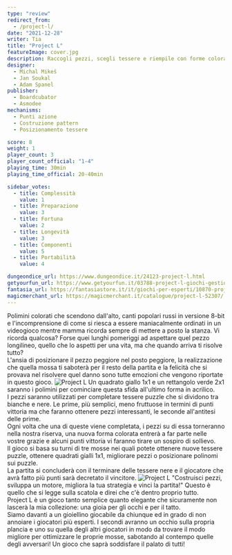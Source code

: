 ```yaml
---
type: "review"
redirect_from:
  - /project-l/
date: "2021-12-28"
writer: Tia
title: "Project L"
featureImage: cover.jpg
description: Raccogli pezzi, scegli tessere e riempile con forme colorate.
designer:
  - Michal Mikeš
  - Jan Soukal
  - Adam Spanel
publisher:
  - Boardcubator
  - Asmodee
mechanisms:
  - Punti azione
  - Costruzione pattern
  - Posizionamento tessere

score: 8
weight: 1
player_count: 3
player_count_official: "1-4"
playing_time: 30min
playing_time_official: 20-40min

sidebar_votes:
  - title: Complessità
    value: 1
  - title: Preparazione
    value: 3
  - title: Fortuna
    value: 2
  - title: Longevità
    value: 3
  - title: Componenti
    value: 5
  - title: Portabilità
    value: 4

dungeondice_url: https://www.dungeondice.it/24123-project-l.html
getyourfun_url: https://www.getyourfun.it/03788-project-l-giochi-gestionali.html
fantasia_url: https://fantasiastore.it/it/giochi-per-esperti/10870-project-l.html
magicmerchant_url: https://magicmerchant.it/catalogue/project-l-52307/
---
```


<Setting>
  Polimini colorati che scendono dall'alto, canti popolari russi in versione
  8-bit e l'incomprensione di come si riesca a essere maniacalmente ordinati in
  un videogioco mentre mamma ricorda sempre di mettere a posto la stanza. Vi
  ricorda qualcosa? Forse quei lunghi pomeriggi ad aspettare quel pezzo
  longilineo, quello che lo aspetti per una vita, ma che quando arriva ti
  risolve tutto?
  <br />
  L'ansia di posizionare il pezzo peggiore nel posto peggiore, la realizzazione
  che quella mossa ti saboterà per il resto della partita e la felicità che si
  provava nel risolvere quel danno sono tutte emozioni che vengono riportate in
  questo gioco.
</Setting>

<img src="./game1.jpg" alt="Project L" />

<Rules>
  Un quadrato giallo 1x1 e un rettangolo verde 2x1 saranno i polimini per
  cominciare questa sfida all'ultimo forma in acrilico. <br />
  I pezzi saranno utilizzati per completare tessere puzzle che si dividono tra bianche
  e nere. Le prime, più semplici, meno fruttuose in termini di punti vittoria ma
  che faranno ottenere pezzi interessanti, le seconde all'antitesi delle prime.
  <br />
  Ogni volta che una di queste viene completata, i pezzi su di essa torneranno nella
  nostra riserva, una nuova forma colorata entrerà a far parte nelle vostre grazie
  e alcuni punti vittoria vi faranno tirare un sospiro di sollievo. <br />
  Il gioco si basa su turni di tre mosse nei quali potete ottenere nuove tessere
  puzzle, ottenere quadrati gialli 1x1, migliorare pezzi o posizionare polinomi
  sui puzzle.
  <br />
  La partita si concluderà con il terminare delle tessere nere e il giocatore
  che avrà fatto più punti sarà decretato il vincitore.
</Rules>

<img src="./game2.jpg" alt="Project L" />

<Feedback>
  "Costruisci pezzi, sviluppa un motore, migliora la tua strategia e vinci la
  partita!" Questo è quello che si legge sulla scatola e direi che c'è dentro
  proprio tutto.
  <br />
  Project L è un gioco tanto semplice quanto elegante che sicuramente non
  lascerà la mia collezione: una gioia per gli occhi e per il tatto.
  <br />
  Siamo davanti a un gioiellino giocabile da chiunque ed in grado di non
  annoiare i giocatori più esperti. I secondi avranno un occhio sulla propria
  plancia e uno su quella degli altri giocatori in modo da trovare il modo
  migliore per ottimizzare le proprie mosse, sabotando al contempo quelle degli
  avversari! Un gioco che saprà soddisfare il palato di tutti!
</Feedback>

<Instagram id="CYBUtV7lK9M" />
